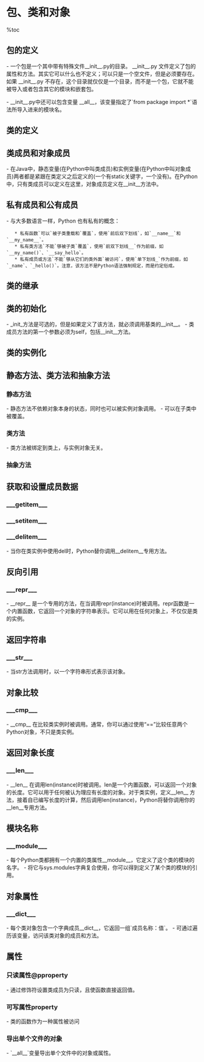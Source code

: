 = 包、类和对象 =

%toc

== 包的定义 ==
- 一个包是一个其中带有特殊文件__init__.py的目录。 __init__.py 文件定义了包的属性和方法。其实它可以什么也不定义；可以只是一个空文件，但是必须要存在。如果 __init__.py 不存在，这个目录就仅仅是一个目录，而不是一个包，它就不能被导入或者包含其它的模块和嵌套包。

{{{class="brush:text"
# 包结构的示例
Python21/               Python安装根目录(可执行文件的所在地)
|
+--lib/                 库目录(标准库模块的所在地)
    |
    +-- xml/            xml包(实际上目录中还有其它东西)
        |
        +--sax/         xml.sax包(也只是一个目录)
        |
        +--dom/         xml.dom包(包含 minidom.py)
        |
        +--parsers/     xml.parsers包(内部使用)
}}}

- __init__.py中还可以包含变量 __all__，该变量指定了`from package import *`语法所导入进来的模块名。

{{{class="brush:python"
# __init__.py
__all__ = ['Module1', 'Module2', 'Package2']
}}}

== 类的定义 ==
{{{class="brush:python"
class UserDict:
    pass
}}}

== 类成员和对象成员 ==
- 在Java中，静态变量(在Python中叫类成员)和实例变量(在Python中叫对象成员)两者都是紧跟在类定义之后定义的(一个有static关键字，一个没有)。在Python 中，只有类成员可以定义在这里，对象成员定义在__init__方法中。

{{{class="brush:python"
class MP3FileInfo(FileInfo):
    ''' tagDataMap是类成员 '''
    tagDataMap = {"title"   : (  3,  33, stripnulls),
                    "artist"  : ( 33,  63, stripnulls),
                    "album"   : ( 63,  93, stripnulls),
                    "year"    : ( 93,  97, stripnulls),
                    "comment" : ( 97, 126, stripnulls),
                    "genre"   : (127, 128, ord)}
                    
    def __init__(self):
        ''' filename是对象成员 '''
        self.filename = ""
}}}

== 私有成员和公有成员 ==
- 与大多数语言一样，Python 也有私有的概念：
    * 私有函数`可以`被子类重载和`覆盖`，使用`前后双下划线`，如`__name__`和`__my_name__`。
    * 私有类方法`不能`够被子类`覆盖`，使用`前双下划线__`作为前缀，如`__my_name()`、`__say_hello`。
    * 私有成员或方法`不能`够从它们的类外面`被访问`，使用`单下划线_`作为前缀，如`_name`、`_hello()`。注意，该方法不是Python语法强制规定，而是约定俗成。

== 类的继承 ==
{{{class="brush:python"
class FileInfo(UserDict):
    pass
}}}

== 类的初始化 ==
- _init_方法是可选的，但是如果定义了该方法，就必须调用基类的__init__。
- 类成员方法的第一个参数必须为self，包括__init__方法。
{{{class="brush:python"
class FileInfo(UserDict):
    "store file metadata"
    def __init__(self, filename=None): 
        # 调用基类的构造方法
        UserDict.__init__(self)
        self["name"] = filename
}}}

== 类的实例化 ==
{{{class="brush:python"
>>> import fileinfo
# 实例化FileInfo类
>>> f = fileinfo.FileInfo("/music/_singles/kairo.mp3")
# 查看class信息
>>> f.__class__                                       
<class fileinfo.FileInfo at 010EC204>
# 查看doc信息
>>> f.__doc__
'store file metadata'
>>> f
{'name': '/music/_singles/kairo.mp3'}
}}}

== 静态方法、类方法和抽象方法 ==
=== 静态方法 ===
- 静态方法不依赖对象本身的状态，同时也可以被实例对象调用。
- 可以在子类中被覆盖。
{{{class="brush:python"
class Pizza(object):
    @staticmethod
    def mix_ingredients(x, y):
        return x + y

    def cook(self):
        return self.mix_ingredients(self.cheese, self.vegetables)
}}}

=== 类方法 ===
- 类方法被绑定到类上，与实例对象无关。
{{{class="brush:python"
class Pizza(object):
    radius = 42

    @classmethod
    def get_radius(cls):
        return cls.radius
}}}

=== 抽象方法 ===
{{{class="brush:python"
# 方式一：
class Pizza(object):
    def get_radius(self):
        raise NotImplementedError

# 方式二：
import abc

class Pizza(object):
    __metaclass__ = abc.ABCMeta
    
    @abc.abstractmethod
    def get_radius(self):
    """do something"""
}}}

== 获取和设置成员数据 ==
=== ___getitem___ ===
{{{class="brush:python"
"""
def __getitem__(self, key): return self.data[key]
"""

# 实现了__getitem__方法后，可以通过[]下标形式访问类成员
>>> f = fileinfo.FileInfo("/music/_singles/kairo.mp3")
>>> f
{'name':'/music/_singles/kairo.mp3'}
>>> f.__getitem__("name")
'/music/_singles/kairo.mp3'
>>> f["name"]
'/music/_singles/kairo.mp3'
}}}

=== ___setitem___ ===
{{{class="brush:python"
"""
def __setitem__(self, key, item): self.data[key] = item
"""
# 实现了__setitem__方法后，可以通过[]下标形式访问类成员
>>> f
{'name':'/music/_singles/kairo.mp3'}
>>> f.__setitem__("genre", 31)
>>> f
{'name':'/music/_singles/kairo.mp3', 'genre':31}
>>> f["genre"] = 32
>>> f
{'name':'/music/_singles/kairo.mp3', 'genre':32}
}}}

=== ___delitem___ ===
- 当你在类实例中使用del时，Python替你调用__delitem__专用方法。
{{{class="brush:python"
def __delitem__(self, key): 
    del self.data[key]
}}}

== 反向引用 ==
=== ___repr___ ===
- __repr__ 是一个专用的方法，在当调用repr(instance)时被调用。repr函数是一个内置函数，它返回一个对象的字符串表示。它可以用在任何对象上，不仅仅是类的实例。
{{{class="brush:python"
def __repr__(self): 
    return repr(self.data) 
}}}

== 返回字符串 ==
=== ___str___ ===
- 当str方法调用时，以一个字符串形式表示该对象。
{{{class="brush:python"
def __str__(self):
    return self.name
}}}

== 对象比较 ==
=== ___cmp___ ===
- __cmp__ 在比较类实例时被调用。通常，你可以通过使用“==”比较任意两个Python对象，不只是类实例。
{{{class="brush:python"
def __cmp__(self, dict):
    if isinstance(dict, UserDict):            
        return cmp(self.data, dict.data)
}}}

== 返回对象长度 ==
=== ___len___ ===
- __len__ 在调用len(instance)时被调用。len是一个内置函数，可以返回一个对象的长度。它可以用于任何被认为理应有长度的对象。对于类实例，定义__len__ 方法，接着自已编写长度的计算，然后调用len(instance)，Python将替你调用你的__len__专用方法。
{{{class="brush:python"
def __len__(self): 
    return len(self.data)
}}}

== 模块名称 ==
=== ___module___ ===
- 每个Python类都拥有一个内置的类属性__module__，它定义了这个类的模块的名字。
- 将它与sys.modules字典复合使用，你可以得到定义了某个类的模块的引用。
{{{class="brush:python"
# 从类的__module__方法中得到该类从属的模块
>>> from fileinfo import MP3FileInfo
>>> MP3FileInfo.__module__
'fileinfo'

# 配合sys.modules得到该模块的引用
>>> sys.modules[MP3FileInfo.__module__]
<module 'fileinfo' from 'fileinfo.pyc'>
}}}

== 对象属性 ==
=== ___dict___ ===
- 每个类对象包含一个字典成员__dict__，它返回一组`成员名称：值`。
- 可通过遍历该变量，访问该类对象的成员和方法。

== 属性 ==
=== 只读属性@pproperty ===
- 通过修饰符设置类成员为只读，且使函数直接返回值。
{{{class="brush:python"
class A(object):
    @property
    def say_hello(self):
        print "hello"
}}}

=== 可写属性property ===
- 类的函数作为一种属性被访问
{{{class="brush:python"
class A(object):
    def __init__(self):
        self._msg = None

    def get_msg(self):
        return self._msg
        
    def set_msg(self, msg):
        self._msg = msg

    # 内置函数property
    hello = property(set_msg, get_msg)
}}}

=== 导出单个文件的对象 ===
- `__all__`变量导出单个文件中的对象或属性。
{{{class="brush:python"
class IModbusDecoder(object):
    pass
    
class IModbusFramer(object):
    pass
    
class IModbusFramer(object):
    pass

__all__ = [
    'IModbusDecoder', 'IModbusFramer', 'IModbusSlaveContext',
]
}}}
